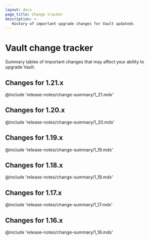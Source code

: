 ```yaml
---
layout: docs
page_title: Change tracker
description: >-
   History of important upgrade changes for Vault updateds
---
```


# Vault change tracker

Summary tables of important changes that may affect your ability to upgrade
Vault.

## Changes for 1.21.x

@include 'release-notes/change-summary/1_21.mdx'

## Changes for 1.20.x

@include 'release-notes/change-summary/1_20.mdx'

## Changes for 1.19.x

@include 'release-notes/change-summary/1_19.mdx'

## Changes for 1.18.x

@include 'release-notes/change-summary/1_18.mdx'

## Changes for 1.17.x

@include 'release-notes/change-summary/1_17.mdx'

## Changes for 1.16.x

@include 'release-notes/change-summary/1_16.mdx'